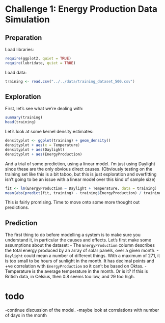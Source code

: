 Challenge 1: Energy Production Data Simulation
========================================================

Preparation
--------------------------------------------------------
Load libraries:
```r
require(ggplot2, quiet = TRUE)
require(lubridate, quiet = TRUE)
```

Load data:
```r
training <- read.csv("../../data/training_dataset_500.csv")
```

Exploration
--------------------------------------------------------
First, let's see what we're dealing with:
```r
summary(training)
head(training)
```


Let's look at some kernel density estimates:
```r
densityplot <- ggplot(training) + geom_density()
densityplot + aes(x = Temperature)
densityplot + aes(Daylight)
densityplot + aes(EnergyProduction)

```

And a trial of some prediction, using a linear model. I'm just using Daylight since these are the only obvious direct causes.
(Obviously testing on the training set like this is a bit taboo, but this is just exploration and overfitting isn't going to be an issue with a linear model over this kind of sample size)
```r
fit <- lm(EnergyProduction ~ Daylight + Temperature, data = training)
mean(abs(predict(fit, training) - training$EnergyProduction) / training$EnergyProduction)
```
This is fairly promising. Time to move onto some more thought out predictions.

Prediction
-------------------------------------------------------
The first thing to do before modelling a system is to make sure you understand it, in particular the causes and effects. 
Let's first make some assumptions about the dataset:
- The `EnergyProduction` column describes the total energy produced by an array of solar panels, over a given month.
- `Daylight` could mean a number of different things. With a maximum of 271, it is too small to be hours of sunlight in the month. It has decimal points and +ve correlation with `EnergyProduction` so it can't be based on Oktas.
- Temperature is the average temperature in the month. Or is it? If this is British data, in Celsius, then 0.8 seems too low, and 29 too high.

# todo
-continue discussion of the model.
-maybe look at correlations with number of days in the month

